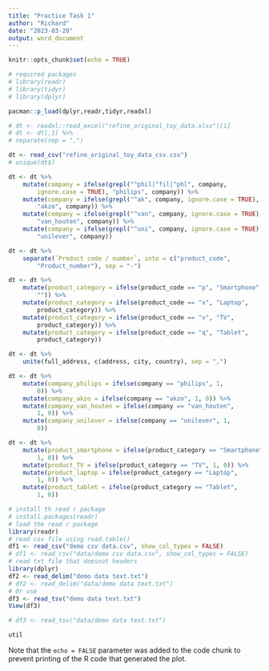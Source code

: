```yaml
---
title: "Practice Task 1"
author: "Richard"
date: "2023-03-20"
output: word_document
---
```


```r
knitr::opts_chunk$set(echo = TRUE)
```

```r
# required packages
# library(readr)
# library(tidyr)
# library(dplyr)

pacman::p_load(dplyr,readr,tidyr,readxl)

# dt <- readxl::read_excel("refine_original_toy_data.xlsx")[1]
# dt <- dt[,1] %>%
# separate(sep = ",")

dt <- read_csv("refine_original_toy_data_csv.csv")
# unique(dt$)
```


```r
dt <- dt %>%
    mutate(company = ifelse(grepl("^phil|^fil|^phl", company,
        ignore.case = TRUE), "philips", company)) %>%
    mutate(company = ifelse(grepl("^ak", company, ignore.case = TRUE),
        "akzo", company)) %>%
    mutate(company = ifelse(grepl("^van", company, ignore.case = TRUE),
        "van_houten", company)) %>%
    mutate(company = ifelse(grepl("^uni", company, ignore.case = TRUE),
        "unilever", company))
```

```r
dt <- dt %>%
    separate(`Product code / number`, into = c("product_code",
        "Product_number"), sep = "-")
```

```r
dt <- dt %>%
    mutate(product_category = ifelse(product_code == "p", "Smartphone",
        "")) %>%
    mutate(product_category = ifelse(product_code == "x", "Laptop",
        product_category)) %>%
    mutate(product_category = ifelse(product_code == "v", "TV",
        product_category)) %>%
    mutate(product_category = ifelse(product_code == "q", "Tablet",
        product_category))
```

```r
dt <- dt %>%
    unite(full_address, c(address, city, country), sep = ",")
```

```r
dt <- dt %>%
    mutate(company_philips = ifelse(company == "philips", 1,
        0)) %>%
    mutate(company_akzo = ifelse(company == "akzo", 1, 0)) %>%
    mutate(company_van_houten = ifelse(company == "van_houten",
        1, 0)) %>%
    mutate(company_unilever = ifelse(company == "unilever", 1,
        0))
```

```r
dt <- dt %>%
    mutate(product_smartphone = ifelse(product_category == "Smartphone",
        1, 0)) %>%
    mutate(product_TV = ifelse(product_category == "TV", 1, 0)) %>%
    mutate(product_laptop = ifelse(product_category == "Laptop",
        1, 0)) %>%
    mutate(product_tablet = ifelse(product_category == "Tablet",
        1, 0))
```

```r
# install th read r package
# install.packages(readr)
# load the read r package
library(readr)
# read csv file using read.table()
df1 <- read_csv("demo csv data.csv", show_col_types = FALSE)
# df1 <- read_csv("data/demo csv data.csv", show_col_types = FALSE)
# read txt file that doesnot headers
library(dplyr)
df2 <- read_delim("demo data text.txt")
# df2 <- read_delim("data/demo data text.txt")
# Or use
df3 <- read_tsv("demo data text.txt") 
View(df3)

# df3 <- read_tsv("data/demo data text.txt")

util
```

Note that the `echo = FALSE` parameter was added to the code chunk to prevent printing of the R code that generated the plot.
